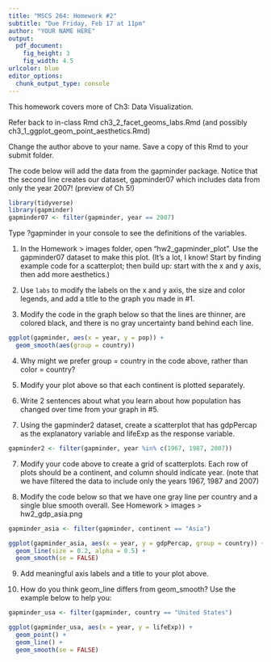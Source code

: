 ```yaml
---
title: "MSCS 264: Homework #2"
subtitle: "Due Friday, Feb 17 at 11pm"
author: "YOUR NAME HERE"
output:
  pdf_document:
    fig_height: 3
    fig_width: 4.5
urlcolor: blue
editor_options: 
  chunk_output_type: console
---
```


This homework covers more of Ch3: Data Visualization. 

Refer back to in-class Rmd ch3_2_facet_geoms_labs.Rmd (and possibly ch3_1_ggplot_geom_point_aesthetics.Rmd)

Change the author above to your name. Save a copy of this Rmd to your submit folder. 


The code below will add the data from the gapminder package. Notice that the second line creates our dataset, gapminder07 which includes data from only the year 2007! (preview of Ch 5!)

```r
library(tidyverse)
library(gapminder)
gapminder07 <- filter(gapminder, year == 2007)
```
Type ?gapminder in your console to see the definitions of the variables.


1. In the Homework > images folder, open "hw2_gapminder_plot". Use the gapminder07 dataset to make this plot. (It's a lot, I know! Start by finding example code for a scatterplot; then build up: start with the x and y axis, then add more aesthetics.)


2. Use `labs` to modify the labels on the x and y axis, the size and color legends, and add a title to the graph you made in #1. 



3. Modify the code in the graph below so that the lines are thinner, are colored black, and there is no gray uncertainty band behind each line. 

```r
ggplot(gapminder, aes(x = year, y = pop)) + 
  geom_smooth(aes(group = country))
```


4. Why might we prefer group = country in the code above, rather than color = country?


5. Modify your plot above so that each continent is plotted separately. 

6. Write 2 sentences about what you learn about how population has changed over time from your graph in #5. 



6. Using the gapminder2 dataset, create a scatterplot that has gdpPercap as the explanatory variable and lifeExp as the response variable. 

```r
gapminder2 <- filter(gapminder, year %in% c(1967, 1987, 2007))
```

7. Modify your code above to create a grid of scatterplots. Each row of plots should be a continent, and column should indicate year. (note that we have filtered the data to include only the years 1967, 1987 and 2007)


8. Modify the code below so that we have one gray line per country and a single blue smooth overall. See Homework > images > hw2_gdp_asia.png
```r
gapminder_asia <- filter(gapminder, continent == "Asia")

ggplot(gapminder_asia, aes(x = year, y = gdpPercap, group = country)) + 
  geom_line(size = 0.2, alpha = 0.5) + 
  geom_smooth(se = FALSE)
```

9. Add meaningful axis labels and a title to your plot above.


10. How do you think geom_line differs from geom_smooth? Use the example below to help you:

```r
gapminder_usa <- filter(gapminder, country == "United States")

ggplot(gapminder_usa, aes(x = year, y = lifeExp)) + 
  geom_point() + 
  geom_line() + 
  geom_smooth(se = FALSE)
```

